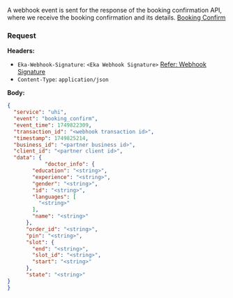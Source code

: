 A webhook event is sent for the response of the booking confirmation API, where we receive the booking confirmation and its details.
[Booking Confirm](https://developer.eka.care/api-reference/user-app/abdm-connect/phys-cons/confirm)



### Request
**Headers:**

- `Eka-Webhook-Signature`: `<Eka Webhook Signature>`  [Refer: Webhook Signature](/api-reference/connect/webhooks/webhook-signature)
- `Content-Type`: `application/json`

**Body:**

```json
{
  "service": "uhi",
  "event": "booking_confirm",
  "event_time": 1749822309,
  "transaction_id": "<webhook transaction id>",
  "timestamp": 1749825214,
  "business_id": "<partner business id>",
  "client_id": "<partner client id>",
  "data": {
            "doctor_info": {
        "education": "<string>",
        "experience": "<string>",
        "gender": "<string>",
        "id": "<string>",
        "languages": [
          "<string>"
        ],
        "name": "<string>"
      },
      "order_id": "<string>",
      "pin": "<string>",
      "slot": {
        "end": "<string>",
        "slot_id": "<string>",
        "start": "<string>"
      },
      "state": "<string>"
}
}
```